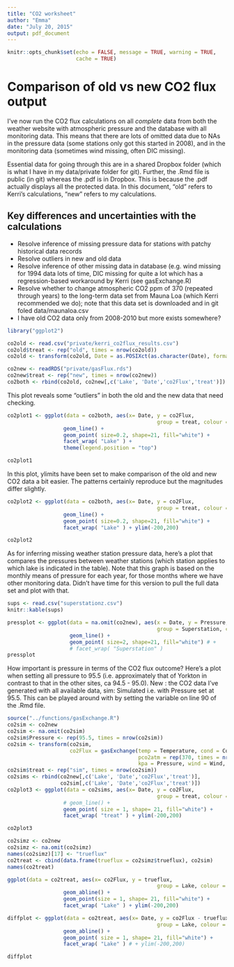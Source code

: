 ```yaml
---
title: "CO2 worksheet"
author: "Emma"
date: "July 20, 2015"
output: pdf_document
---
```


```r
knitr::opts_chunk$set(echo = FALSE, message = TRUE, warning = TRUE,
                      cache = TRUE)
```

Comparison of old vs new CO2 flux output
========================================

I've now run the CO2 flux calculations on all *complete* data from both the weather website with atmospheric pressure and the database with all monitoring data. This means that there are lots of omitted data due to NAs in the pressure data (some stations only got this started in 2008), and in the monitoring data (sometimes wind missing, often DIC missing).

Essential data for going through this are in a shared Dropbox folder (which is what I have in my data/private folder for git). Further, the .Rmd file is public (in git) whereas the .pdf is in Dropbox. This is because the .pdf actually displays all the protected data. In this document, "old" refers to Kerri's calculations, "new" refers to my calculations.

## Key differences and uncertainties with the calculations

- Resolve inference of missing pressure data for stations with patchy historical data records
- Resolve outliers in new and old data
- Resolve inference of other missing data in database (e.g. wind missing for 1994 data lots of time, DIC missing for quite a lot which has a regression-based workaround by Kerri (see gasExchange.R)
- Resolve whether to change atmospheric CO2 ppm of 370 (repeated through years) to the long-term data set from Mauna Loa (which Kerri recommended we do); note that this data set is downloaded and in git foled data/maunaloa.csv
- I have old CO2 data only from 2008-2010 but more exists somewhere?

``` r
library("ggplot2")

```

``` r
co2old <- read.csv("private/kerri_co2flux_results.csv")
co2old$treat <- rep("old", times = nrow(co2old))
co2old <- transform(co2old, Date = as.POSIXct(as.character(Date), format = "%d-%m-%Y"))

co2new <- readRDS("private/gasFlux.rds")
co2new$treat <- rep("new", times = nrow(co2new))
co2both <- rbind(co2old, co2new[,c('Lake', 'Date','co2Flux','treat')])

```
This plot reveals some "outliers" in both the old and the new data that need checking.

```r
co2plot1 <- ggplot(data = co2both, aes(x= Date, y = co2Flux, 
                                                group = treat, colour = treat)) +
                  geom_line() +
                  geom_point( size=0.2, shape=21, fill="white") +
                  facet_wrap( "Lake" ) +
                  theme(legend.position = "top")

co2plot1
```

In this plot, ylimits have been set to make comparison of the old and new CO2 data a bit easier. The patterns certainly reproduce but the magnitudes differ slightly.

``` r
co2plot2 <- ggplot(data = co2both, aes(x= Date, y = co2Flux, 
                                                group = treat, colour = treat)) +
                  geom_line() +
                  geom_point( size=0.2, shape=21, fill="white") +
                  facet_wrap( "Lake" ) + ylim(-200,200)

co2plot2
```

As for inferring missing weather station pressure data, here's a plot that compares the pressures between weather stations (which station applies to which lake is indicated in the table). Note that this graph is based on the monthly means of pressure for each year, for those months where we have other monitoring data. Didn't have time for this version to pull the full data set and plot with that.

```r
sups <- read.csv("superstationz.csv")
knitr::kable(sups)
```

``` r
pressplot <- ggplot(data = na.omit(co2new), aes(x = Date, y = Pressure,
                                                group = Superstation, colour = Superstation)) +
                    geom_line() +
                    geom_point( size=2, shape=21, fill="white") # +
                    # facet_wrap( "Superstation" ) 
pressplot
```

How important is pressure in terms of the CO2 flux outcome? Here's a plot when setting all pressure to 95.5 (i.e. approximately that of Yorkton in contrast to that in the other sites, ca 94.5 - 95.0). New : the CO2 data I've generated with all available data, sim: Simulated i.e. with Pressure set at 95.5. This can be played around with by setting the variable on line 90 of the .Rmd file.

``` r
source("../functions/gasExchange.R")
co2sim <- co2new
co2sim <- na.omit(co2sim)
co2sim$Pressure <- rep(95.5, times = nrow(co2sim))
co2sim <- transform(co2sim,
                    co2Flux = gasExchange(temp = Temperature, cond = Conductivity, ph = pH, dic = TIC, 
                                          pco2atm = rep(370, times = nrow(co2sim)), 
                                          kpa = Pressure, wind = Wind, salt = Salinity))
co2sim$treat <- rep("sim", times = nrow(co2sim))
co2sims <- rbind(co2new[,c('Lake', 'Date','co2Flux','treat')], 
                 co2sim[,c('Lake', 'Date','co2Flux','treat')])
co2plot3 <- ggplot(data = co2sims, aes(x= Date, y = co2Flux, 
                                                group = treat, colour = Lake)) +
                  # geom_line() +
                  geom_point( size = 1, shape= 21, fill="white") +
                  facet_wrap( "treat" ) + ylim(-200,200)

co2plot3

co2simz <- co2new
co2simz <- na.omit(co2simz)
names(co2simz)[17] <- "trueflux"
co2treat <- cbind(data.frame(trueflux = co2simz$trueflux), co2sim)
names(co2treat)

ggplot(data = co2treat, aes(x= co2Flux, y = trueflux, 
                                                group = Lake, colour = Lake)) +
                  geom_abline() +
                  geom_point(size = 1, shape= 21, fill="white") +
                  facet_wrap( "Lake" ) + ylim(-200,200)
```

``` r
diffplot <- ggplot(data = co2treat, aes(x= Date, y = co2Flux - trueflux, 
                                                group = Lake, colour = Lake)) +
                  geom_abline() +
                  geom_point( size = 1, shape= 21, fill="white") +
                  facet_wrap( "Lake" ) # + ylim(-200,200)

diffplot
```